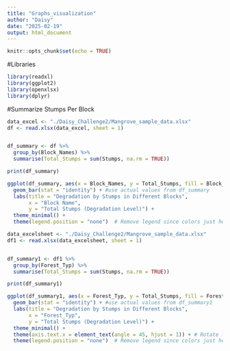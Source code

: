 ```yaml
---
title: "Graphs_visualization"
author: "Daisy"
date: "2025-02-19"
output: html_document
---
```


```r
knitr::opts_chunk$set(echo = TRUE)
```


#Libraries
```r
library(readxl)
library(ggplot2)
library(openxlsx) 
library(dplyr)
```

#Summarize Stumps Per Block
```r
data_excel <- "./Daisy_Challenge2/Mangrove_sample_data.xlsx" 
df <- read.xlsx(data_excel, sheet = 1)


df_summary <- df %>%
  group_by(Block_Names) %>%
  summarise(Total_Stumps = sum(Stumps, na.rm = TRUE))

print(df_summary)  
```

```r
ggplot(df_summary, aes(x = Block_Names, y = Total_Stumps, fill = Block_Names)) +
  geom_bar(stat = "identity") + #use actual values from df_summary
  labs(title = "Degradation by Stumps in Different Blocks",
       x = "Block Name",
       y = "Total Stumps (Degradation Level)") +
  theme_minimal() +
  theme(legend.position = "none")  # Remove legend since colors just help differentiate

```

```r
data_excelsheet <- "./Daisy_Challenge2/Mangrove_sample_data.xlsx" 
df1 <- read.xlsx(data_excelsheet, sheet = 1)


df_summary1 <- df1 %>%
  group_by(Forest_Typ) %>%
  summarise(Total_Stumps = sum(Stumps, na.rm = TRUE))

print(df_summary1) 
```
```r
ggplot(df_summary1, aes(x = Forest_Typ, y = Total_Stumps, fill = Forest_Typ)) +
  geom_bar(stat = "identity") + #use actual values from df_summary1
  labs(title = "Degradation by Stumps in Different Blocks",
       x = "Forest_Typ",
       y = "Total Stumps (Degradation Level)") +
  theme_minimal() +
  theme(axis.text.x = element_text(angle = 45, hjust = 1)) + # Rotate labels 45 degrees
  theme(legend.position = "none")  # Remove legend since colors just help differentiate
```


